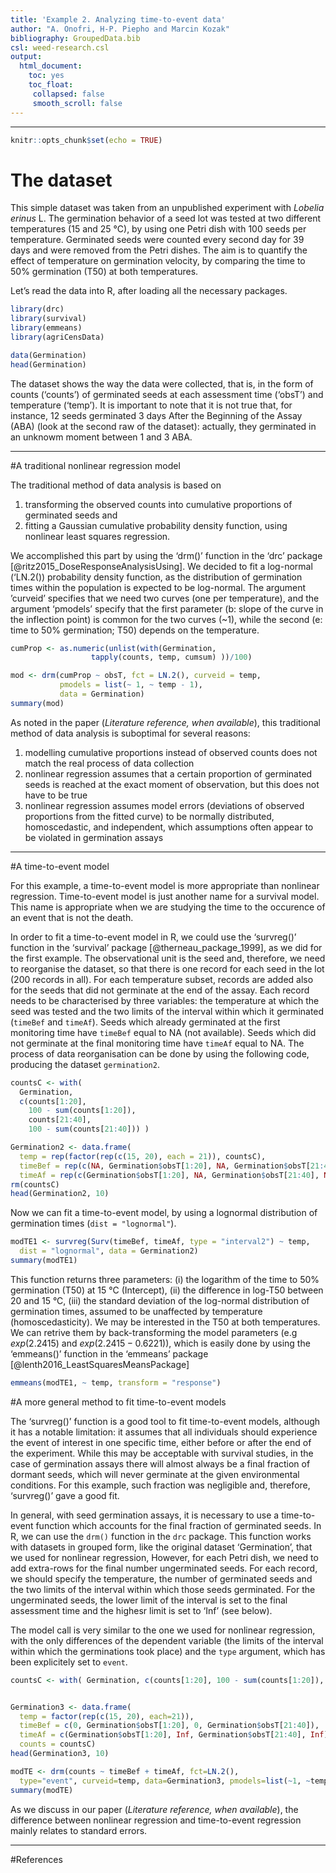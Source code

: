 ```yaml
---
title: 'Example 2. Analyzing time-to-event data'
author: "A. Onofri, H-P. Piepho and Marcin Kozak"
bibliography: GroupedData.bib
csl: weed-research.csl
output: 
  html_document:
    toc: yes
    toc_float: 
     collapsed: false
     smooth_scroll: false
---
```



---
   
  

```r
knitr::opts_chunk$set(echo = TRUE)
```

# The dataset

This simple dataset was taken from an unpublished experiment with *Lobelia erinus* L. The germination behavior of a seed lot was tested at two different temperatures (15 and 25 &deg;C), by using one Petri dish with 100 seeds per temperature. Germinated seeds were counted every second day for 39 days and were removed from the Petri dishes. The aim is to quantify the effect of temperature on germination velocity, by comparing the time to 50% germination (T50) at both temperatures.

Let's read the data into R, after loading all the necessary packages.

```r
library(drc)
library(survival)
library(emmeans)
library(agriCensData)

data(Germination)
head(Germination)
```

The dataset shows the way the data were collected, that is, in the form of counts ('counts') of germinated seeds at each assessment time ('obsT') and temperature ('temp'). It is important to note that it is not true that, for instance, 12 seeds germinated 3 days After the Beginning of the Assay (ABA) (look at the second raw of the dataset): actually, they germinated in an unknowm moment between 1 and 3 ABA.

---

#A traditional nonlinear regression model

The traditional method of data analysis is based on

1. transforming the observed counts into cumulative proportions of germinated seeds and
2. fitting a Gaussian cumulative probability density function, using nonlinear least squares regression.

We accomplished this part by using the 'drm()' function in the 'drc' package [@ritz2015_DoseResponseAnalysisUsing]. We decided to fit a log-normal ('LN.2()) probability density function, as the distribution of germination times within the population is expected to be log-normal. The argument 'curveid' specifies that we need two curves (one per temperature), and the argument 'pmodels' specify that the first parameter (b: slope of the curve in the inflection point) is common for the two curves (~1), while the second (e: time to 50% germination; T50) depends on the temperature.

```r
cumProp <- as.numeric(unlist(with(Germination, 
                  tapply(counts, temp, cumsum) ))/100)

mod <- drm(cumProp ~ obsT, fct = LN.2(), curveid = temp,
           pmodels = list(~ 1, ~ temp - 1), 
           data = Germination)
summary(mod)
```

As  noted in the paper (*Literature reference, when available*), this traditional method of data analysis is suboptimal for several reasons:

1. modelling cumulative proportions instead of observed counts does not match the real process of data collection
2. nonlinear regression assumes that a certain proportion of germinated seeds is reached at the exact moment of observation, but this does not have to be true
3. nonlinear regression assumes model errors (deviations of observed proportions from the fitted curve) to be normally distributed, homoscedastic, and independent, which assumptions often appear to be violated in germination assays

---

#A time-to-event model

For this example, a time-to-event model is more appropriate than nonlinear regression. Time-to-event model is just another name for a survival model. This name is appropriate when we are studying the time to the occurence of an event that is not the death.

In order to fit a time-to-event model in R, we could use the 'survreg()' function in the 'survival' package [@therneau_package_1999], as we did for the first example. The observational unit is the seed and, therefore, we need to reorganise the dataset, so that there is one record for each seed in the lot (200 records in all). For each temperature subset, records are added also for the seeds that did not germinate at the end of the assay. Each record needs to be characterised by three variables: the temperature at which the seed was tested and the two limits of the interval within which it germinated (`timeBef` and `timeAf`). Seeds which already germinated at the first monitoring time have `timeBef` equal to NA (not available). Seeds which did not germinate at the final monitoring time have `timeAf` equal to NA. The process of data reorganisation can be done by using the following code, producing the dataset `germination2`.

```r
countsC <- with(
  Germination,
  c(counts[1:20], 
    100 - sum(counts[1:20]), 
    counts[21:40],
    100 - sum(counts[21:40])) ) 

Germination2 <- data.frame(
  temp = rep(factor(rep(c(15, 20), each = 21)), countsC),
  timeBef = rep(c(NA, Germination$obsT[1:20], NA, Germination$obsT[21:40]), countsC),
  timeAf = rep(c(Germination$obsT[1:20], NA, Germination$obsT[21:40], NA), countsC) )
rm(countsC)
head(Germination2, 10)
```

Now we can fit a time-to-event model, by using a lognormal distribution of germination times (`dist = "lognormal"`). 

```r
modTE1 <- survreg(Surv(timeBef, timeAf, type = "interval2") ~ temp,
  dist = "lognormal", data = Germination2)
summary(modTE1)
```

This function returns three parameters: (i) the logarithm of the time to 50% germination (T50) at 15 &deg;C (Intercept), (ii) the difference in log-T50 between 20 and 15 &deg;C, (iii) the standard deviation of the log-normal distribution of germination times, assumed to be unaffected by temperature (homoscedasticity). We may be interested in the T50 at both temperatures. We can retrive them by back-transforming the model parameters (e.g $exp(2.2415)$ and $exp(2.2415 - 0.6221)$), which is easily done by using the 'emmeans()' function in the 'emmeans' package [@lenth2016_LeastSquaresMeansPackage]   


```r
emmeans(modTE1, ~ temp, transform = "response")
```

#A more general method to fit time-to-event models

The 'survreg()' function is a good tool to fit time-to-event models, although it has a notable limitation: it assumes that all individuals should experience the event of interest in one specific time, either before or after the end of the experiment. While this may be acceptable with survival studies, in the case of germination assays there will almost always be a final fraction of dormant seeds, which will never germinate at the given environmental conditions. For this example, such fraction was negligible and, therefore, 'survreg()' gave a good fit.

In general, with seed germination assays, it is necessary to use a time-to-event function which accounts for the final fraction of germinated seeds. In R, we can use the `drm()` function in the `drc` package. This function works with datasets in grouped form, like the original dataset 'Germination', that we used for nonlinear regression, However, for each Petri dish, we need to add extra-rows for the final number ungerminated seeds. For each record, we should specify the temperature, the number of germinated seeds and the two limits of the interval within which those seeds germinated. For the ungerminated seeds, the lower limit of the interval is set to the final assessment time and the highesr limit is set to 'Inf' (see below).

The model call is very similar to the one we used for nonlinear regression, with the only differences of the dependent variable (the limits of the interval within which the germinations took place) and the `type` argument, which has been explicitely set to `event`. 

```r
countsC <- with( Germination, c(counts[1:20], 100 - sum(counts[1:20]), counts[21:40], 100 - sum(counts[21:40])) )


Germination3 <- data.frame(
  temp = factor(rep(c(15, 20), each=21)),
  timeBef = c(0, Germination$obsT[1:20], 0, Germination$obsT[21:40]),
  timeAf = c(Germination$obsT[1:20], Inf, Germination$obsT[21:40], Inf),
  counts = countsC)
head(Germination3, 10)

modTE <- drm(counts ~ timeBef + timeAf, fct=LN.2(), 
  type="event", curveid=temp, data=Germination3, pmodels=list(~1, ~temp-1))
summary(modTE)
```

As we discuss in our paper (*Literature reference, when available*), the difference between nonlinear regression and time-to-event regression mainly relates to standard errors.

---

#References